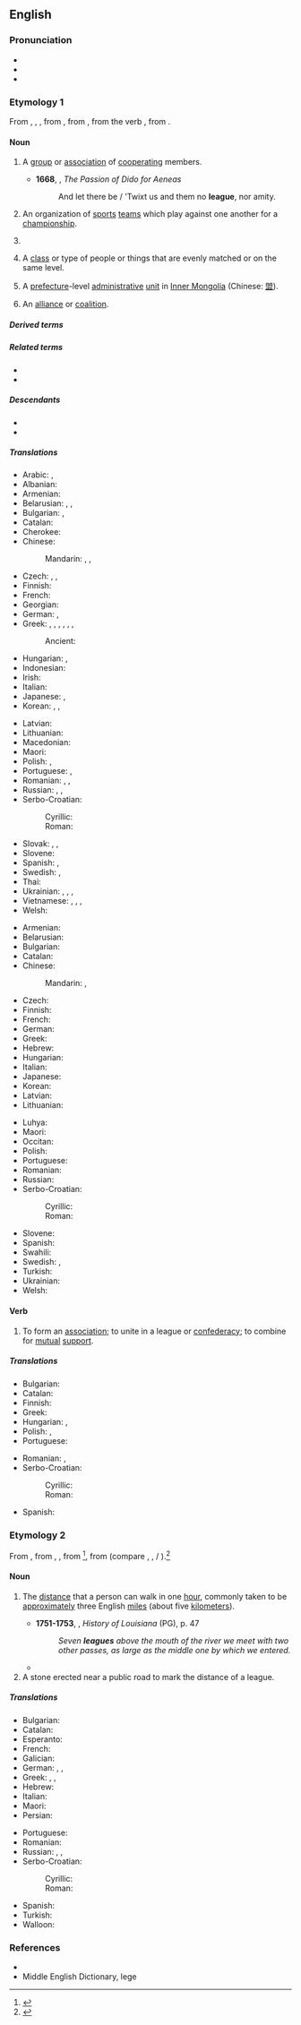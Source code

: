 {{also|League}}
==English==
{{wikipedia}}

===Pronunciation===
* {{IPA|en|/liːɡ/}}
* {{audio|en|en-us-league.ogg|Audio (US)}}
* {{rhymes|en|iːɡ}}

===Etymology 1===
{{root|en|ine-pro|*leyǵ-}}
From {{inh|en|enm|liege}}, {{m|enm|ligg}}, {{m|enm|lige|t=a pact between governments, an agreement, alliance}}, from {{der|en|frm|ligue}}, from {{der|en|it|lega}}, from the verb {{m|it|legare}}, from {{der|en|la|ligō|t=I tie}}.

====Noun====
{{en-noun}}

# A [[group]] or [[association]] of [[cooperate|cooperating]] members.
#: {{ux|en|the '''League''' of Nations}}
#* '''1668''', {{w|John Denham (poet)|John Denham}}, ''The Passion of Dido for Aeneas''
#*: And let there be / 'Twixt us and them no '''league''', nor amity.
# {{lb|en|sports}} An organization of [[sports]] [[team]]s which play against one another for a [[championship]].
#: {{ux|en|My favorite sports organizations are the National Football '''League''' and the American '''League''' in baseball.}}
# {{lb|en|informal|rugby}} {{ellipsis of|en|rugby league}}
#: {{ux|en|Are you going to watch the '''league''' tonight?}}
# {{lb|en|often in the negative}} A [[class]] or type of people or things that are evenly matched or on the same level.
#: {{ux|en|Forget about dating him; he's [[out of someone's league|out of your '''league''']].}}
#: {{ux|en|We're not even in the same '''league'''.}}
# A [[prefecture]]-level [[administrative]] [[unit]] in [[Inner Mongolia]] (Chinese: [[盟]]).
# {{lb|en|military}} An [[alliance]] or [[coalition]].

=====Derived terms=====
{{der4|en|bush league|in a league of one's own|in league|League of Nations|major league|minor league|non-league|out of one's league}}

=====Related terms=====
* {{l|en|ally}}
* {{l|en|alliance}}

=====Descendants=====
* {{desc|ja|リーグ|tr=rīgu|bor=1}}
* {{desc|ko|리그|bor=1}}

=====Translations=====
{{trans-top|a group or association of cooperating members}}
* Arabic: {{t|ar|عُصْبَة|f}}, {{t+|ar|اِتِّحَاد|m}}
* Albanian: {{t+|sq|lidhje|f}}
* Armenian: {{t+|hy|լիգա}}
* Belarusian: {{t|be|лі́га|f}}, {{t|be|аб'ядна́нне|n}}, {{t|be|саю́з|m}}
* Bulgarian: {{t+|bg|ли́га|f}}, {{t+|bg|съю́з|m}}
* Catalan: {{t+|ca|lliga|f}}
* Cherokee: {{t|chr|ᎤᎾᏙᏢᎯ}}
* Chinese:
*: Mandarin: {{t+|cmn|同盟|tr=tóngméng}}, {{t+|cmn|聯盟}}, {{t+|cmn|联盟|tr=liánméng}}
* Czech: {{t+|cs|liga|f}}, {{t+|cs|třída|f}}, {{t+|cs|svaz|m}}
* Finnish: {{t+|fi|liitto}}
* French: {{t+|fr|ligue|f}}
* Georgian: {{t|ka|ლიგა}}
* German: {{t+|de|Liga|f}}, {{t+|de|Bund|n}}
* Greek: {{t+|el|σύνδεσμος|m}}, {{t+|el|ένωση|f}}, {{t+|el|λεγεώνα}}, {{t+|el|συμμαχία}}, {{t+|el|ομοσπονδία}}, {{t+|el|αριθμός}}, {{t+|el|συνασπισμός}}
*: Ancient: {{t|grc|ἀρθμός|m}}
* Hungarian: {{t+|hu|szövetség}}, {{t+|hu|liga}}
* Indonesian: {{t+|id|liga}}
* Irish: {{t|ga|conradh|m}}
* Italian: {{t+|it|lega}}
* Japanese: {{t+|ja|連盟|tr=れんめい, renmei}}, {{t+|ja|同盟|tr=どうめい, dōmei}}
* Korean: {{t+|ko|연맹}}, {{t+|ko|련맹}} {{qualifier|North Korea}}, {{t+|ko|동맹}}
{{trans-mid}}
* Latvian: {{t+|lv|līga|f}}
* Lithuanian: {{t+|lt|lyga|f}}
* Macedonian: {{t|mk|лига|f}}
* Maori: {{t|mi|rīki}}
* Polish: {{t+|pl|liga|f}}, {{t+|pl|przymierze|n}}
* Portuguese: {{t+|pt|aliança|f}}, {{t+|pt|liga|f}}
* Romanian: {{t+|ro|alianță|f}}, {{t+|ro|coaliție|f}}, {{t+|ro|ligă}}
* Russian: {{t+|ru|ли́га|f}}, {{t+|ru|сою́з|m}}, {{t+|ru|объедине́ние|n}}
* Serbo-Croatian:
*: Cyrillic: {{t|sh|ли́га|f}}
*: Roman: {{t+|sh|líga|f}}
* Slovak: {{t+|sk|liga|f}}, {{t|sk|trieda|f}}, {{t|sk|zväz|m}}
* Slovene: {{t+|sl|liga|f}}
* Spanish: {{t+|es|alianza|f}}, {{t+|es|liga|f}}
* Swedish: {{t+|sv|liga|c}}, {{t+|sv|förbund|n}}
* Thai: {{t|th|พันธมิตร}}
* Ukrainian: {{t|uk|лі́га|f}}, {{t+|uk|спі́лка|f}}, {{t+|uk|об'є́днання|n}}, {{t|uk|сою́з|m}}
* Vietnamese: {{t+|vi|hội}}, {{t+|vi|đồng minh}}, {{t+|vi|liên minh}}, {{t+|vi|liên đoàn}}
* Welsh: {{t|cy|cynghrair|m|f}}
{{trans-bottom}}

{{trans-top|organization of sports teams}}
* Armenian: {{t+|hy|լիգա}}
* Belarusian: {{t|be|лі́га|f}}
* Bulgarian: {{t+|bg|лига|f}}
* Catalan: {{t+|ca|lliga|f}}
* Chinese:
*: Mandarin: {{t+|cmn|聯盟}}, {{t+|cmn|联盟|tr=liánméng}}
* Czech: {{t+|cs|liga|f}}
* Finnish: {{t+|fi|liiga}}
* French: {{t+|fr|ligue|f}}
* German: {{t+|de|Liga|f}}
* Greek: {{t+|el|πρωτάθλημα}}
* Hebrew: {{t+|he|לִיגָה|f|tr=líga}}
* Hungarian: {{t+|hu|liga}}
* Italian: {{t+|it|lega}}
* Japanese: {{t|ja|リーグ|tr=rīgu}}
* Korean: {{t+|ko|리그}}
* Latvian: {{t+|lv|līga|f}}
* Lithuanian: {{t+|lt|lyga|f}}
{{trans-mid}}
* Luhya: {{t|luy|eligi}}
* Maori: {{t|mi|rīki}}
* Occitan: {{t|oc|liga|f}}
* Polish: {{t+|pl|liga|f}}
* Portuguese: {{t+|pt|liga|f}}
* Romanian: {{t+|ro|ligă|f}}
* Russian: {{t+|ru|ли́га|f}}
* Serbo-Croatian:
*: Cyrillic: {{t|sh|ли́га|f}}
*: Roman: {{t+|sh|líga|f}}
* Slovene: {{t+|sl|liga|f}}
* Spanish: {{t+|es|liga|f}}
* Swahili: {{t+|sw|ligi}}
* Swedish: {{t+|sv|liga|c}}, {{t+|sv|förbund|n}}
* Turkish: {{t+|tr|lig}}
* Ukrainian: {{t|uk|лі́га|f}}
* Welsh: {{t|cy|cynghrair|f}}
{{trans-bottom}}

====Verb====
{{en-verb}}

# To form an [[association]]; to unite in a league or [[confederacy]]; to combine for [[mutual]] [[support]].
#: {{rfquotek|en|South}}

=====Translations=====
{{trans-top|to form an association}}
* Bulgarian: {{t|bg|обединявам се}}
* Catalan: {{t+|ca|alligar}}
* Finnish: {{t|fi|[[muodostaa]] [[liitto]]}}
* Greek: {{t+|el|συνασπίζομαι}}
* Hungarian: {{t|hu|szövetséget köt}}, {{t+|hu|szövetkezik}}
* Polish: {{t|pl|sprzymierzać się}}, {{t|pl|sprzymierzyć się}}
* Portuguese: {{t|pt|[[associar]]-[[se]]}}
{{trans-mid}}
* Romanian: {{t+|ro|alia}}, {{t+|ro|coaliza}}
* Serbo-Croatian:
*: Cyrillic: {{t|sh|коали́рати}}
*: Roman: {{t+|sh|koalírati}}
* Spanish: {{t+|es|asociarse}}
{{trans-bottom}}

===Etymology 2===
From {{inh|en|enm|lege|t=league|id=league}}, from {{der|en|LL.|leuca}}, {{m|la|leuga|t=the Gaulish mile}}, from {{der|en|cel-gau|-}}<ref>{{cite-journal|author=Blažek, Václav|authorlink=Václav Blažek|title=Gaulish Language|journal=Studia minora Facultatis philosophicae Universitatis Brunensis|issue=13|publisher=Sborníku prací filozofické fakulty brněnské univerzity|date=2008|page=49}}</ref>, from {{der|en|cel-pro|*lewgā}} (compare {{cog|xbm|leau}}, {{cog|cy|lew}}, {{cog|br|lev}} / {{m|br|leo|t=league}}).<ref>{{R:cel:EPCW}}</ref>

====Noun====
{{en-noun}}

# {{lb|en|[[measurement]]}} The [[distance]] that a person can walk in one [[hour]], commonly taken to be [[approximately]] three English [[mile]]s (about five [[kilometer]]s).
#* '''1751-1753''', {{w|Antoine-Simon Le Page du Pratz}}, ''History of Louisiana'' (PG), p. 47
#*: ''Seven '''leagues''' above the mouth of the river we meet with two other passes, as large as the middle one by which we entered.''
#* {{RQ:Tennyson Maud|stanza=1|page=151|passage=Half a '''league''', half a '''league''', / Half a '''league''' onward, / All in the valley of Death / Rode the six hundred.}}
# A stone erected near a public road to mark the distance of a league.

=====Translations=====
{{trans-top|distance}}
* Bulgarian: {{t+|bg|ле́вга|f}}
* Catalan: {{t|ca|llegua|f}}
* Esperanto: {{t|eo|leŭgo}}
* French: {{t+|fr|lieue|f}}
* Galician: {{t|gl|legua|f}}
* German: {{t+|de|Wegstunde|f}}, {{t+|de|Meile|f}} {{qualifier|obsolete}}, {{t|de|Leuge|f}} {{qualifier|obsolete}}
* Greek: {{t+|el|λεύγα|f}}, {{t+|el|ναυτικό μίλι}}, {{t|el|διάγευση}}
* Hebrew: {{t+|he|לִיגָה|f|tr=líga}}
* Italian: {{t+|it|lega}}
* Maori: {{t|mi|rīki}}
* Persian: {{t+|fa|فرسخ|tr=farsax}}
{{trans-mid}}
* Portuguese: {{t+|pt|légua|f}}
* Romanian: {{t+|ro|leghe}}
* Russian: {{t+|ru|лье|n}}, {{t+|ru|ли́га|f}}, {{t|ru|льё|f}}
* Serbo-Croatian:
*: Cyrillic: {{t|sh|ли́га|f}}
*: Roman: {{t+|sh|líga|f}}
* Spanish: {{t+|es|legua|f}}
* Turkish: {{t+|tr|fersah}}
* Walloon: {{t+|wa|eure|f}}
{{trans-bottom}}

===References===
* {{R:Etymonline}}
* Middle English Dictionary, lege
<references/>

{{topics|en|Collectives|Units of measure|Administrative divisions}}